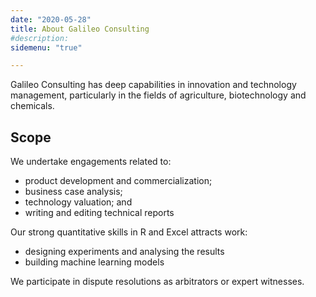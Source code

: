 ```yaml
---
date: "2020-05-28"
title: About Galileo Consulting
#description: 
sidemenu: "true"

---
```


Galileo Consulting has deep capabilities in innovation and technology management, particularly in the fields of agriculture, biotechnology and chemicals.

## Scope

We undertake engagements related to:

* product development and commercialization;
* business case analysis; 
* technology valuation; and
* writing and editing technical reports

Our strong quantitative skills in R and Excel attracts work:

* designing experiments and analysing the results
* building machine learning models

We participate in dispute resolutions as arbitrators or expert witnesses.
